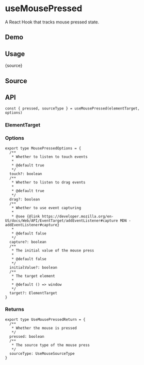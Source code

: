 # useMousePressed


<HooksType category="Sensors" />

A React Hook that tracks mouse pressed state.

## Demo


<App />

## Usage


<RawCode>{source}</RawCode>

## Source


<Source />

## API

```tsx
const { pressed, sourceType } = useMousePressed(elementTarget, options)
```

### ElementTarget


<Tip type="target" />

### Options

```tsx
export type MousePressedOptions = {
  /**
   * Whether to listen to touch events
   *
   * @default true
   */
  touch?: boolean
  /**
   * Whether to listen to drag events
   *
   * @default true
   */
  drag?: boolean
  /**
   * Whether to use event capturing
   *
   * @see {@link https://developer.mozilla.org/en-US/docs/Web/API/EventTarget/addEventListener#capture MDN - addEventListener#capture}
   *
   * @default false
   */
  capture?: boolean
  /**
   * The initial value of the mouse press
   *
   * @default false
   */
  initialValue?: boolean
  /**
   * The target element
   *
   * @default () => window
   */
  target?: ElementTarget
}
```

### Returns

```tsx
export type UseMousePressedReturn = {
  /**
   * Whether the mouse is pressed
   */
  pressed: boolean
  /**
   * The source type of the mouse press
   */
  sourceType: UseMouseSourceType
}
```
